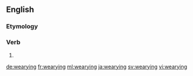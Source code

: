 ==English==
{{wikipedia}}
===Etymology===
{{suffix|weary|ing|lang=en}}

===Verb===
{{en-verb form}}

# {{present participle of|weary|lang=en}}

[[de:wearying]]
[[fr:wearying]]
[[ml:wearying]]
[[ja:wearying]]
[[sv:wearying]]
[[vi:wearying]]